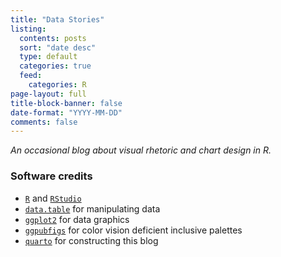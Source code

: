 ```yaml
---
title: "Data Stories"
listing:
  contents: posts
  sort: "date desc"
  type: default
  categories: true
  feed:
    categories: R
page-layout: full
title-block-banner: false
date-format: "YYYY-MM-DD"
comments: false
---
```




<em>An occasional blog about visual rhetoric and chart design in R.</em>



### Software credits {.appendix}

- [`R`](https://www.r-project.org/) and [`RStudio`](https://www.rstudio.com/)
- [`data.table`](https://CRAN.R-project.org/package=data.table) for manipulating data    
- [`ggplot2`](https://CRAN.R-project.org/package=ggplot2) for data graphics   
- [`ggpubfigs`](https://github.com/JLSteenwyk/ggpubfigs) for color vision deficient inclusive palettes 
- [`quarto`](https://quarto.org/) for constructing this blog

    
